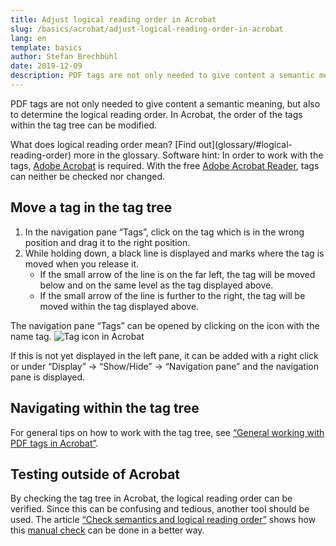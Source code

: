 ```yaml
---
title: Adjust logical reading order in Acrobat
slug: /basics/acrobat/adjust-logical-reading-order-in-acrobat
lang: en
template: basics
author: Stefan Brechbühl
date: 2019-12-09
description: PDF tags are not only needed to give content a semantic meaning, but also to determine the logical reading order. In Acrobat, the order of the tags within the tag tree can be modified.
---
```


PDF tags are not only needed to give content a semantic meaning, but also to determine the logical reading order. In Acrobat, the order of the tags within the tag tree can be modified.

<NoteMessage>
What does <Link to="/glossary/#logical-reading-order">logical reading order</Link> mean? [Find out](glossary/#logical-reading-order) more in the glossary.
</NoteMessage>

<NoteMessage>
Software hint: In order to work with the tags, <a href="https://acrobat.adobe.com/uk/en/acrobat.html">Adobe Acrobat</a> is required. With the free <a href="https://get.adobe.com/reader/">Adobe Acrobat Reader</a>, tags can neither be checked nor changed.
</NoteMessage>

## Move a tag in the tag tree

1. In the navigation pane “Tags”, click on the tag which is in the wrong position and drag it to the right position.
2. While holding down, a black line is displayed and marks where the tag is moved when you release it. 
	- If the small arrow of the line is on the far left, the tag will be moved below and on the same level as the tag displayed above.
	- If the small arrow of the line is further to the right, the tag will be moved within the tag displayed above.

<NoteMessage>
The navigation pane “Tags” can be opened by clicking on the icon with the name tag.

<img src="/images/tag-icon.png" alt="Tag icon in Acrobat" />

If this is not yet displayed in the left pane, it can be added with a right click or under “Display” → “Show/Hide” → “Navigation pane” and the navigation pane is displayed.
</NoteMessage>

## Navigating within the tag tree

For general tips on how to work with the tag tree, see [“General working with PDF tags in Acrobat”](/basics/acrobat/general-working-with-pdf-tags-in-acrobat/).

## Testing outside of Acrobat
 
By checking the tag tree in Acrobat, the logical reading order can be verified. Since this can be confusing and tedious, another tool should be used. The article [“Check semantics and logical reading order”](/basics/general/check-semantics-and-logical-reading-order/) shows how this [manual check](/glossary/#manual-testing) can be done in a better way.